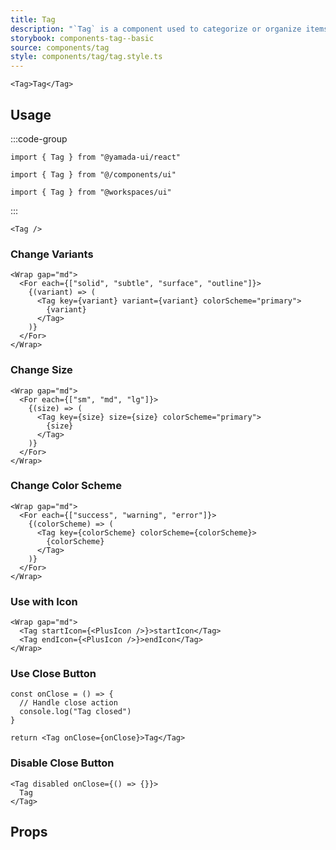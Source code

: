 ```yaml
---
title: Tag
description: "`Tag` is a component used to categorize or organize items using keywords that describe them."
storybook: components-tag--basic
source: components/tag
style: components/tag/tag.style.ts
---
```


```tsx preview
<Tag>Tag</Tag>
```

## Usage

:::code-group

```tsx [package]
import { Tag } from "@yamada-ui/react"
```

```tsx [alias]
import { Tag } from "@/components/ui"
```

```tsx [monorepo]
import { Tag } from "@workspaces/ui"
```

:::

```tsx
<Tag />
```

### Change Variants

```tsx preview
<Wrap gap="md">
  <For each={["solid", "subtle", "surface", "outline"]}>
    {(variant) => (
      <Tag key={variant} variant={variant} colorScheme="primary">
        {variant}
      </Tag>
    )}
  </For>
</Wrap>
```

### Change Size

```tsx preview
<Wrap gap="md">
  <For each={["sm", "md", "lg"]}>
    {(size) => (
      <Tag key={size} size={size} colorScheme="primary">
        {size}
      </Tag>
    )}
  </For>
</Wrap>
```

### Change Color Scheme

```tsx preview
<Wrap gap="md">
  <For each={["success", "warning", "error"]}>
    {(colorScheme) => (
      <Tag key={colorScheme} colorScheme={colorScheme}>
        {colorScheme}
      </Tag>
    )}
  </For>
</Wrap>
```

### Use with Icon

```tsx preview
<Wrap gap="md">
  <Tag startIcon={<PlusIcon />}>startIcon</Tag>
  <Tag endIcon={<PlusIcon />}>endIcon</Tag>
</Wrap>
```

### Use Close Button

```tsx preview functional client
const onClose = () => {
  // Handle close action
  console.log("Tag closed")
}

return <Tag onClose={onClose}>Tag</Tag>
```

### Disable Close Button

```tsx preview client
<Tag disabled onClose={() => {}}>
  Tag
</Tag>
```

## Props

<PropsTable name="tag" />
